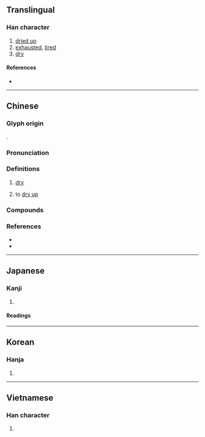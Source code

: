 {{also|凅}}
{{character info/new}}
==Translingual==

===Han character===
{{Han char|rn=85|rad=水|as=08|sn=11|four=36100|canj=EWJR|ids=⿰氵固}}

# [[dried up]]
# [[exhausted]], [[tired]]
# [[dry]]

====References====
* {{Han ref|kx=0628.190|dkj=17601|dj=1030.100|hdz=31650.020|uh=6DB8|ud=28088|bh=B255|bd=45653}}

----

==Chinese==
{{zh-forms|alt=沍,𤃯-historical variant}}

===Glyph origin===
{{Han etym}}
{{Han compound|水|alt1=氵|固|c1=s|c2=p|t1=water|ls=psc}}.

===Pronunciation===
{{zh-pron
|m=hé
|m-s=
|c=kok3,hok6
|c-t=
|g=
|h=pfs=
|j=
|md=
|mn=khok
|mn-t=hoh8/hag4/ko2
|mn-t_note=ko2 - vernacular (俗)
|w=
|x=
|mc=y
|oc=y
|cat=a
}}

===Definitions===
{{zh-hanzi}}

# {{lb|zh|of bodies of water}} [[dry]]
# {{lb|zh|of bodies of water}} to [[dry up]]

===Compounds===
{{zh-der|乾涸|枯涸|枯魚涸轍|河涸海乾|涸乾|涸漁|涸澤而漁|涸轍之枯|涸轍之魚|涸轍之鮒|涸轍枯魚|涸轍窮魚|涸轍窮鱗|涸陰|涸鮒|涸鱗濡沫|濡沫涸轍}}

===References===
* {{R:twedu|A02232}}
* {{R:yue:Hanzi}}

----

==Japanese==

===Kanji===
{{ja-kanji|grade=|rs=水08}}

# {{rfdef|ja|sort=水08}}

====Readings====
{{ja-readings
|goon=がく
|kanon=かく
|kanyoon=こ
|kun=か-れる, か-らす, こお-る
}}

----

==Korean==

===Hanja===
{{ko-hanja|hangeul=[[후]], [[학]]|eumhun=|rv=hu, hak|mr=hu, hak|y=hwu, hak}}

# {{rfdef|ko|sort=水08}}

----

==Vietnamese==

===Han character===
{{vi-hantu|rs=水08|hạt}}

# {{rfdef|vi|sort=水08}}